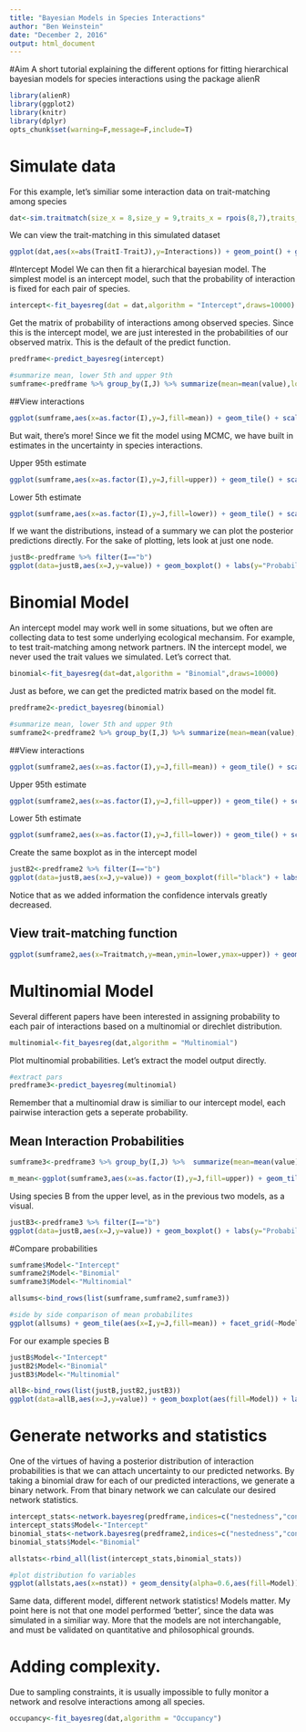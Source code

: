 ```yaml
---
title: "Bayesian Models in Species Interactions"
author: "Ben Weinstein"
date: "December 2, 2016"
output: html_document
---
```


#Aim
A short tutorial explaining the different options for fitting hierarchical bayesian models for species interactions using the package alienR

```r
library(alienR)
library(ggplot2)
library(knitr)
library(dplyr)
opts_chunk$set(warning=F,message=F,include=T)
```

# Simulate data

For this example, let's similiar some interaction data on trait-matching among species

```r
dat<-sim.traitmatch(size_x = 8,size_y = 9,traits_x = rpois(8,7),traits_y = rpois(9,10),alpha_sigma = 3,replicates=5)
```

We can view the trait-matching in this simulated dataset

```r
ggplot(dat,aes(x=abs(TraitI-TraitJ),y=Interactions)) + geom_point() + geom_smooth(method="glm",method.args=list(family="binomial")) + ggtitle("Pairwise Trait-matching") + labs(y="Prob. of Interaction")
```

#Intercept Model
We can then fit a hierarchical bayesian model. The simplest model is an intercept model, such that the probability of interaction is fixed for each pair of species.

```r
intercept<-fit_bayesreg(dat = dat,algorithm = "Intercept",draws=10000)
```

Get the matrix of probability of interactions among observed species. Since this is the intercept model, we are just interested in the probabilities of our observed matrix. This is the default of the predict function.

```r
predframe<-predict_bayesreg(intercept)

#summarize mean, lower 5th and upper 9th
sumframe<-predframe %>% group_by(I,J) %>% summarize(mean=mean(value),lower=quantile(value,0.05),upper=quantile(value,0.95))
```

##View interactions
```r
ggplot(sumframe,aes(x=as.factor(I),y=J,fill=mean)) + geom_tile() + scale_fill_continuous(low="blue",high="red") + labs(x="I")
```

But wait, there's more! Since we fit the model using MCMC, we have built in estimates in the uncertainty in species interactions.

Upper 95th estimate
```r
ggplot(sumframe,aes(x=as.factor(I),y=J,fill=upper)) + geom_tile() + scale_fill_continuous(low="blue",high="red") + labs(x="I")
```

Lower 5th estimate
```r
ggplot(sumframe,aes(x=as.factor(I),y=J,fill=lower)) + geom_tile() + scale_fill_continuous(low="blue",high="red") + labs(x="I")
```

If we want the distributions, instead of a summary we can plot the posterior predictions directly. For the sake of plotting, lets look at just one node.

```r
justB<-predframe %>% filter(I=="b") 
ggplot(data=justB,aes(x=J,y=value)) + geom_boxplot() + labs(y="Probability of interaction") + ggtitle("For Species B in the higher level") + theme_bw()
```

# Binomial Model

An intercept model may work well in some situations, but we often are collecting data to test some underlying ecological mechansim. For example, to test trait-matching among network partners. IN the intercept model, we never used the trait values we simulated. Let's correct that.

```r
binomial<-fit_bayesreg(dat=dat,algorithm = "Binomial",draws=10000)
```

Just as before, we can get the predicted matrix based on the model fit.

```r
predframe2<-predict_bayesreg(binomial)

#summarize mean, lower 5th and upper 9th
sumframe2<-predframe2 %>% group_by(I,J) %>% summarize(mean=mean(value),lower=quantile(value,0.05),upper=quantile(value,0.95),Traitmatch=unique(Traitmatch))
```

##View interactions
```r
ggplot(sumframe2,aes(x=as.factor(I),y=J,fill=mean)) + geom_tile() + scale_fill_continuous(low="blue",high="red") + labs(x="I")
```

Upper 95th estimate
```r
ggplot(sumframe2,aes(x=as.factor(I),y=J,fill=upper)) + geom_tile() + scale_fill_continuous(low="blue",high="red") + labs(x="I")
```

Lower 5th estimate
```r
ggplot(sumframe2,aes(x=as.factor(I),y=J,fill=lower)) + geom_tile() + scale_fill_continuous(low="blue",high="red") + labs(x="I")
```

Create the same boxplot as in the intercept model

```r
justB2<-predframe2 %>% filter(I=="b") 
ggplot(data=justB,aes(x=J,y=value)) + geom_boxplot(fill="black") + labs(y="Probability of interaction") + ggtitle("For Species B in the higher level") + theme_bw()
```

Notice that as we added information the confidence intervals greatly decreased.

## View trait-matching function

```r
ggplot(sumframe2,aes(x=Traitmatch,y=mean,ymin=lower,ymax=upper)) + geom_line() + geom_ribbon(alpha=0.7,fill="black") + labs(y="Probability of Interaction") + theme_bw()
```

# Multinomial Model

Several different papers have been interested in assigning probability to each pair of interactions based on a multinomial or direchlet distribution. 

```r
multinomial<-fit_bayesreg(dat,algorithm = "Multinomial")
```

Plot multinomial probabilities. Let's extract the model output directly.

```r
#extract pars
predframe3<-predict_bayesreg(multinomial)
```

Remember that a multinomial draw is similiar to our intercept model, each pairwise interaction gets a seperate probability. 

## Mean Interaction Probabilities
```r
sumframe3<-predframe3 %>% group_by(I,J) %>%  summarize(mean=mean(value),lower=quantile(value,0.05),upper=quantile(value,0.95)) 

m_mean<-ggplot(sumframe3,aes(x=as.factor(I),y=J,fill=upper)) + geom_tile() + scale_fill_continuous(low="blue",high="red") + labs(x="I")
```

Using species B from the upper level, as in the previous two models, as a visual.

```r
justB3<-predframe3 %>% filter(I=="b") 
ggplot(data=justB,aes(x=J,y=value)) + geom_boxplot() + labs(y="Probability of interaction") + ggtitle("For Species B in the higher level") + theme_bw()
```

#Compare probabilities

```r
sumframe$Model<-"Intercept"
sumframe2$Model<-"Binomial"
sumframe3$Model<-"Multinomial"

allsums<-bind_rows(list(sumframe,sumframe2,sumframe3))

#side by side comparison of mean probabilites
ggplot(allsums) + geom_tile(aes(x=I,y=J,fill=mean)) + facet_grid(~Model) + scale_fill_continuous(low="blue",high="red")
```

For our example species B

```r
justB$Model<-"Intercept"
justB2$Model<-"Binomial"
justB3$Model<-"Multinomial"

allB<-bind_rows(list(justB,justB2,justB3))
ggplot(data=allB,aes(x=J,y=value)) + geom_boxplot(aes(fill=Model)) + labs(y="Probability of interaction") + ggtitle("For Species B in the higher level") + theme_bw()
```

# Generate networks and statistics

One of the virtues of having a posterior distribution of interaction probabilities is that we can attach uncertainty to our predicted networks. By taking a binomial draw for each of our predicted interactions, we generate a binary network. From that binary network we can calculate our desired network statistics.

```r
intercept_stats<-network.bayesreg(predframe,indices=c("nestedness","connectance"))
intercept_stats$Model<-"Intercept"
binomial_stats<-network.bayesreg(predframe2,indices=c("nestedness","connectance"))
binomial_stats$Model<-"Binomial"

allstats<-rbind_all(list(intercept_stats,binomial_stats))

#plot distribution fo variables
ggplot(allstats,aes(x=nstat)) + geom_density(alpha=0.6,aes(fill=Model)) + facet_wrap(~Metric,scales='free',nrow=1) + theme_bw()  + labs(x="value")
```

Same data, different model, different network statistics! Models matter. My point here is not that one model performed 'better', since the data was simulated in a similiar way. More that the models are not interchangable, and must be validated on quantitative and philosophical grounds.

# Adding complexity.

Due to sampling constraints, it is usually impossible to fully monitor a network and resolve interactions among all species.

```r
occupancy<-fit_bayesreg(dat,algorithm = "Occupancy")
```
